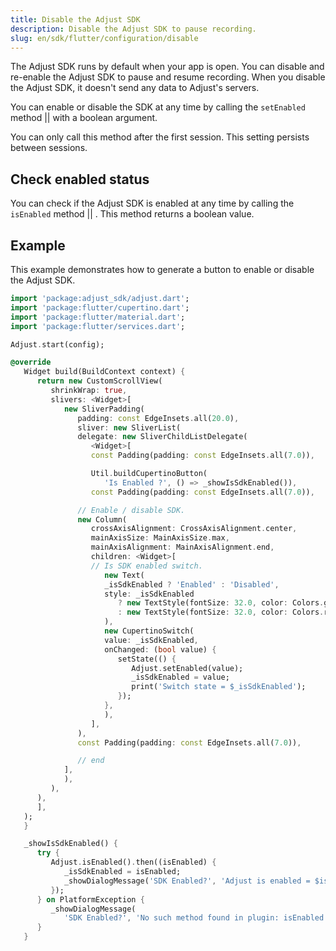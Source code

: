 ```yaml
---
title: Disable the Adjust SDK
description: Disable the Adjust SDK to pause recording.
slug: en/sdk/flutter/configuration/disable
---
```


The Adjust SDK runs by default when your app is open. You can disable and re-enable the Adjust SDK to pause and resume recording. When you disable the Adjust SDK, it doesn't send any data to Adjust's servers.


You can enable or disable the SDK at any time by calling the <Tooltip>`setEnabled` method || <SetEnabledSig /></Tooltip> with a boolean argument.

<Callout type="important">

You can only call this method after the first session. This setting persists between sessions.

</Callout>


<SetEnabled />

## Check enabled status


You can check if the Adjust SDK is enabled at any time by calling the <Tooltip>`isEnabled` method || <IsEnabledSig /></Tooltip>. This method returns a boolean value.


<IsEnabled />

## Example

This example demonstrates how to generate a button to enable or disable the Adjust SDK.

```dart title="main.dart"
import 'package:adjust_sdk/adjust.dart';
import 'package:flutter/cupertino.dart';
import 'package:flutter/material.dart';
import 'package:flutter/services.dart';

Adjust.start(config);

@override
   Widget build(BuildContext context) {
      return new CustomScrollView(
         shrinkWrap: true,
         slivers: <Widget>[
            new SliverPadding(
               padding: const EdgeInsets.all(20.0),
               sliver: new SliverList(
               delegate: new SliverChildListDelegate(
                  <Widget>[
                  const Padding(padding: const EdgeInsets.all(7.0)),

                  Util.buildCupertinoButton(
                     'Is Enabled ?', () => _showIsSdkEnabled()),
                  const Padding(padding: const EdgeInsets.all(7.0)),

               // Enable / disable SDK.
               new Column(
                  crossAxisAlignment: CrossAxisAlignment.center,
                  mainAxisSize: MainAxisSize.max,
                  mainAxisAlignment: MainAxisAlignment.end,
                  children: <Widget>[
                  // Is SDK enabled switch.
                     new Text(
                     _isSdkEnabled ? 'Enabled' : 'Disabled',
                     style: _isSdkEnabled
                        ? new TextStyle(fontSize: 32.0, color: Colors.green)
                        : new TextStyle(fontSize: 32.0, color: Colors.red),
                     ),
                     new CupertinoSwitch(
                     value: _isSdkEnabled,
                     onChanged: (bool value) {
                        setState(() {
                           Adjust.setEnabled(value);
                           _isSdkEnabled = value;
                           print('Switch state = $_isSdkEnabled');
                        });
                     },
                     ),
                  ],
               ),
               const Padding(padding: const EdgeInsets.all(7.0)),

               // end
            ],
            ),
         ),
      ),
      ],
   );
   }

   _showIsSdkEnabled() {
      try {
         Adjust.isEnabled().then((isEnabled) {
            _isSdkEnabled = isEnabled;
            _showDialogMessage('SDK Enabled?', 'Adjust is enabled = $isEnabled');
         });
      } on PlatformException {
         _showDialogMessage(
            'SDK Enabled?', 'No such method found in plugin: isEnabled');
      }
   }
```
